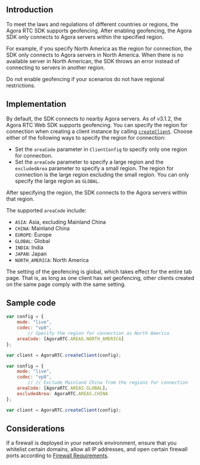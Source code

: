 <PlatformWrapper platform="web">

## Introduction

To meet the laws and regulations of different countries or regions, the Agora RTC SDK supports geofencing. After enabling geofencing, the Agora SDK only connects to Agora servers within the specified region.

For example, if you specify North America as the region for connection, the SDK only connects to Agora servers in North America. When there is no available server in North American, the SDK throws an error instead of connecting to servers in another region.

<div class="alert note">Do not enable geofencing if your scenarios do not have regional restrictions.</div>

## Implementation

By default, the SDK connects to nearby Agora servers. As of v3.1.2, the Agora RTC Web SDK supports geofencing. You can specify the region for connection when creating a client instance by calling [`createClient`](https://api-ref.agora.io/en/video-sdk/web/3.x/v3.3.1/globals.html#createclient). Choose either of the following ways to specify the region for connection:
- Set the `areaCode` parameter in `ClientConfig` to specify only one region for connection.
- Set the `areaCode` parameter to specify a large region and the `excludedArea` parameter to specify a small region. The region for connection is the large region excluding the small region. You can only specify the large region as `GLOBAL`.

After specifying the region, the SDK connects to the Agora servers within that region.

The supported `areaCode` include:

- `ASIA`: Asia, excluding Mainland China
- `CHINA`: Mainland China
- `EUROPE`: Europe
- `GLOBAL`: Global
- `INDIA`: India
- `JAPAN`: Japan
- `NORTH_AMERICA`: North America

<div class="alert note">
The setting of the geofencing is global, which takes effect for the entire tab page. That is, as long as one client has set geofencing, other clients created on the same page comply with the same setting.
	</div>

## Sample code

```javascript
var config = {
    mode: "live",
    codec: "vp8",
		// Specify the region for connection as North America
    areaCode: [AgoraRTC.AREAS.NORTH_AMERICA]
};

var client = AgoraRTC.createClient(config);
```

```javascript
var config = {
    mode: "live",
    codec: "vp8",
		// // Exclude Mainland China from the regions for connection
    areaCode: [AgoraRTC.AREAS.GLOBAL]，
    excludedArea: AgoraRTC.AREAS.CHINA
};

var client = AgoraRTC.createClient(config);
```

## Considerations

If a firewall is deployed in your network environment, ensure that you whitelist certain domains, allow all IP addresses, and open certain firewall ports according to [Firewall Requirements](../reference/firewall).

</PlatformWrapper>